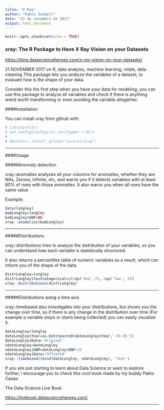 ```yaml
---
title: "X Ray"
author: "Pablo Seibelt"
date: "22 de novembro de 2017"
output: html_document
---
```


```r
knitr::opts_chunk$set(echo = TRUE)
```

### xray: The R Package to Have X Ray Vision on your Datasets

<https://blog.datascienceheroes.com/x-ray-vision-on-your-datasets/>
  
21 NOVEMBER 2017 on R, data analysis, machine learning, rstats, data cleaning
This package lets you analyze the variables of a dataset, to evaluate how is the shape of your data. 

Consider this the first step when you have your data for modeling, you can use this package to analyze all variables and check if there is anything weird worth transforming or even avoiding the variable altogether.

####Installation

You can install xray from github with:

```r
# library(httr)
# set_config(config(ssl_verifypeer = 0L))
# 
# devtools::install_github("sicarul/xray")
```


---

  
####Usage

#####Anomaly detection

xray::anomalies analyzes all your columns for anomalies, whether they are NAs, 
Zeroes, Infinite, etc, and warns you if it detects variables with at least 80% 
of rows with those anomalies. It also warns you when all rows have the same value.

Example:

 
```r
data(longley)  
badLongley=longley  
badLongley$GNP=NA  
xray::anomalies(badLongley) 
```

---

#####Distributions

xray::distributions tries to analyze the distribution of your variables, 
so you can understand how each variable is statistically structured. 

It also returns a percentiles table of numeric variables as a result, which can 
inform you of the shape of the data.

```r
distrLongley=longley  
distrLongley$testCategorical=c(rep('One',7), rep('Two', 9))  
xray::distributions(distrLongley)  
```

---

#####Distributions along a time axis

xray::timebased also investigates into your distributions, but shows you the 
change over time, so if there is any change in the distribution over time 
(For example a variable stops or starts being collected) you can easily visualize it.

```r
dateLongley=longley  
dateLongley$Year=as.Date(paste0(dateLongley$Year,'-01-01'))  
dateLongley$Data='Original'  
ndateLongley=dateLongley  
ndateLongley$GNP=dateLongley$GNP+10  
ndateLongley$Data='Offseted'  
xray::timebased(rbind(dateLongley, ndateLongley), 'Year') 
```




If you are just starting to learn about Data Science or want to explore further, 
i encourage you to check this cool book made by my buddy Pablo Casas: 

The Data Science Live Book

<https://livebook.datascienceheroes.com/>

---
